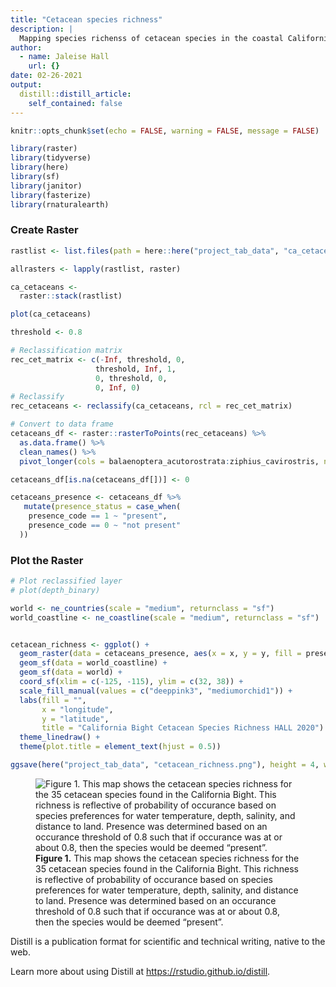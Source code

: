 ```yaml
---
title: "Cetacean species richness"
description: |
  Mapping species richenss of cetacean species in the coastal California area, California Bight.
author:
  - name: Jaleise Hall
    url: {}
date: 02-26-2021
output:
  distill::distill_article:
    self_contained: false
---
```



```r
knitr::opts_chunk$set(echo = FALSE, warning = FALSE, message = FALSE)

library(raster)
library(tidyverse)
library(here)
library(sf)
library(janitor)
library(fasterize)
library(rnaturalearth)
```

### Create Raster

```r

rastlist <- list.files(path = here::here("project_tab_data", "ca_cetaceans"), full.names=TRUE)

allrasters <- lapply(rastlist, raster)

ca_cetaceans <- 
  raster::stack(rastlist)

plot(ca_cetaceans)

threshold <- 0.8

# Reclassification matrix 
rec_cet_matrix <- c(-Inf, threshold, 0,
                   threshold, Inf, 1,
                   0, threshold, 0,
                   0, Inf, 0)
# Reclassify 
rec_cetaceans <- reclassify(ca_cetaceans, rcl = rec_cet_matrix)

# Convert to data frame
cetaceans_df <- raster::rasterToPoints(rec_cetaceans) %>%
  as.data.frame() %>% 
  clean_names() %>% 
  pivot_longer(cols = balaenoptera_acutorostrata:ziphius_cavirostris, names_to = "species", values_to = "presence_code")

cetaceans_df[is.na(cetaceans_df[])] <- 0

cetaceans_presence <- cetaceans_df %>% 
   mutate(presence_status = case_when(
    presence_code == 1 ~ "present",
    presence_code == 0 ~ "not present"
  ))

```

### Plot the Raster

```r

# Plot reclassified layer
# plot(depth_binary)

world <- ne_countries(scale = "medium", returnclass = "sf")
world_coastline <- ne_coastline(scale = "medium", returnclass = "sf")


cetacean_richness <- ggplot() +
  geom_raster(data = cetaceans_presence, aes(x = x, y = y, fill = presence_status)) +
  geom_sf(data = world_coastline) +
  geom_sf(data = world) +
  coord_sf(xlim = c(-125, -115), ylim = c(32, 38)) +
  scale_fill_manual(values = c("deeppink3", "mediumorchid1")) +
  labs(fill = "",
       x = "longitude",
       y = "latitude", 
       title = "California Bight Cetacean Species Richness HALL 2020") +
  theme_linedraw() +
  theme(plot.title = element_text(hjust = 0.5))

ggsave(here("project_tab_data", "cetacean_richness.png"), height = 4, width = 6)

```


![**Figure 1.** This map shows the cetacean species richness for the 35 cetacean species found in the California Bight. This richness is reflective of probability of occurance based on species preferences for water temperature, depth, salinity, and distance to land. Presence was determined based on an occurance threshold of 0.8 such that if occurance was at or about 0.8, then the species would be deemed "present".](cetacean_richness.png)

Distill is a publication format for scientific and technical writing, native to the web.

Learn more about using Distill at <https://rstudio.github.io/distill>.



